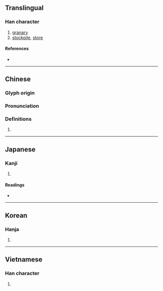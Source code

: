 {{character info/new}}
{{also|廪|稟}}
==Translingual==

===Han character===
{{Han char|rn=53|rad=广|as=13|sn=16|four=00294|canj=IYWD|ids=⿸广稟}}

# [[granary]]
# [[stockpile]], [[store]]

====References====
* {{Han ref|kx=0351.220|dkj=09515|dj=0664.230|hdz=20905.160|uh=5EE9|ud=24297|bh=E96F|bd=59759}}

----

==Chinese==
{{zh-forms|s=廪}}

===Glyph origin===
{{Han etym}}

===Pronunciation===
{{zh-pron
|m=lǐn,lǎn
|c=lam5
|mc=y
|oc=y
|ma=
|cat=n,v
}}

===Definitions===
{{zh-hanzi}}

# {{rfdef|lang=zh}}

----

==Japanese==

===Kanji===
{{ja-kanji|grade=|rs=广13}}

# {{defn|lang=ja|sort=广13}}

====Readings====
* {{ja-readings|on=[[りん]] (rin)|kun=[[くら]] (kura)}}

----

==Korean==

===Hanja===
{{ko-hanja|hangeul=름|rv=reum|mr=rŭm}}

# {{defn|lang=ko|sort=广13}}

----

==Vietnamese==

===Han character===
{{vi-hantu|[[lẫm]], [[lắm]], [[lẩm]], [[rắm]], [[lúm]], [[lũm]]|rs=广13}}

# {{defn|lang=vi|sort=广13}}